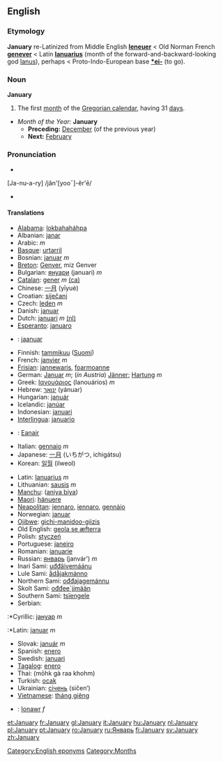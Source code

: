 ==English==
===Etymology===
'''January''' re-Latinized from Middle English '''[[Ieneuer]]''' < Old Norman French '''[[genever]]''' < Latin '''[[Ianuarius]]''' (month of the forward-and-backward-looking god [[Janus|Ianus]]), perhaps < Proto-Indo-European base '''[[*ei-]]''' (to go).

===Noun===
'''January'''
#The first [[month]] of the [[Gregorian calendar]], having 31 [[day]]s.

*''Month of the Year:'' '''January'''
**'''Preceding:''' [[December]] (of the previous year)
**'''Next:''' [[February]]

===Pronunciation===
*{{IPA|/ˈʤænjʊəɹɪ/}}
[Ja-nu-a-ry] /jăn'[yooˉ]-ĕr'ē/
*{{SAMPA|/"dZ{nju@ri/}}

====Translations====
{{top}}
*[[Alabama]]: [[lokbahaháhpa]]
*Albanian: [[janar]]
*Arabic: {{ARchar|[[يناير|يَنَايِر]]}} {{IPAchar|(yanáːyir)}} ''m''
*[[Basque]]: [[urtarril]]
*Bosnian: [[januar]] ''m''
*[[Breton]]: [[Genver]], miz Genver
*Bulgarian: [[януари]] (januari) ''m''
*[[Catalan]]: [[gener]] ''m'' [[:ca:gener|(ca)]]
*Chinese: [[一月]] (yīyuè)
*Croatian: [[siječanj]]
*Czech: [[leden]] ''m''
*Danish: [[januar]]
*Dutch: [[januari]] ''m'' [[:nl:januari|(nl)]]
*[[Esperanto]]: [[januaro]]
*{{et}}: [[jaanuar]]
*Finnish: [[tammikuu]] ([[:fi:tammikuu|Suomi]])
*French: [[janvier]] ''m''
*[[Frisian]]: [[jannewaris]], [[foarmoanne]]
*German: [[Januar]] ''m''; (''in Austria'') [[Jänner]]; [[Hartung]] ''m''
*Greek: [[Ιανουάριος]] (Ianouários) ''m''
*Hebrew: [[ינואר]] (yánuar)
*Hungarian: [[január]]
*Icelandic: [[janúar]]
*Indonesian: [[januari]]
*[[Interlingua]]: [[januario]]
*{{ga}}: [[Eanair]]
*Italian: [[gennaio]] ''m''
*Japanese: [[一月]] (いちがつ, ichigátsu)
*Korean: [[일월]] (ilweol)
{{mid}}
*Latin: [[Ianuarius]] ''m''
*Lithuanian: [[sausis]] ''m''
*[[Manchu]]: ([[aniya biya]])
*[[Maori]]: [[hänuere]]
*[[Neapolitan]]: [[jennaro]], [[iennaro]], [[gennàio]]
*Norwegian: [[januar]]
*[[Ojibwe]]: [[gichi-manidoo-giizis]]
*Old English: [[geola se æfterra]]
*Polish: [[styczeń]]
*Portuguese: [[janeiro]]
*Romanian: [[ianuarie]]
*Russian: [[январь]] (janvár’) ''m''
*Inari Sami: [[uđđâivemáánu]]
*Lule Sami: [[ådåjakmánno]]
*Northern Sami: [[ođđajagemánnu]]
*Skolt Sami: [[ođđeeˊjjmään]]
*Southern Sami: [[tsïengele]]
*Serbian:
:*Cyrillic: [[јануар]] ''m''
:*Latin: [[januar]] ''m''
*Slovak: [[január]] ''m''
*Spanish: [[enero]]
*Swedish: [[januari]]
*[[Tagalog]]: [[enero#Tagalog|enero]]
*Thai: {{THchar|[[มกราคม]]}} (mōhk gà raa khohm)
*Turkish: [[ocak]]
*Ukrainian: [[cічень]] (sičen’)
*[[Vietnamese]]: [[tháng giêng]]
*{{cy}}: [[Ionawr]] ''f''
{{bottom}}

[[Category:English eponyms]]
[[Category:Months]]
[[et:January]]
[[fr:January]]
[[gl:January]]
[[it:January]]
[[hu:January]]
[[nl:January]]
[[pl:January]]
[[pt:January]]
[[ro:January]]
[[ru:Январь]]
[[fi:January]]
[[sv:January]]
[[zh:January]]